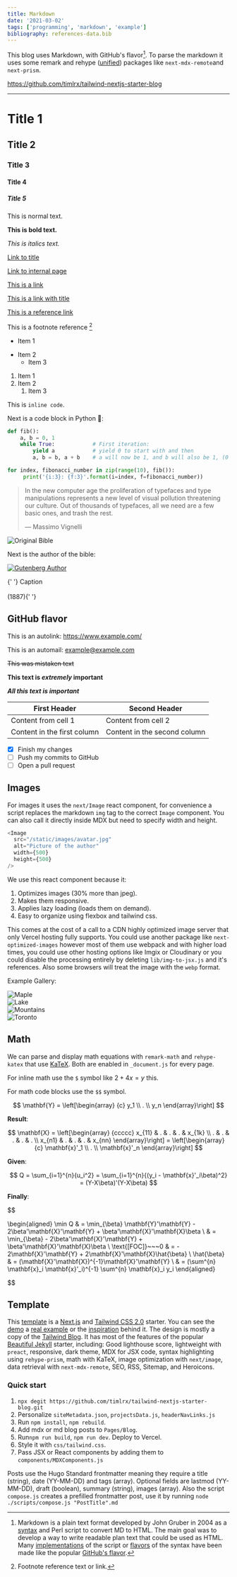 ```yaml
---
title: Markdown
date: '2021-03-02'
tags: ['programming', 'markdown', 'example']
bibliography: references-data.bib
---
```


This blog uses Markdown, with GitHub's flavor[^1]. To parse the markdown it uses some remark and rehype ([unified](https://github.com/unifiedjs/unified)) packages like `next-mdx-remote`and `next-prism`.

https://github.com/timlrx/tailwind-nextjs-starter-blog

---

<TOCInline
  tmp={props}
  toc={props.toc}
  exclude="Title 2"
  toHeading={2}
  asDisclosure
/>
---

# Title 1

## Title 2

### Title 3

#### Title 4

##### Title 5

[^1]: Markdown is a plain text format developed by John Gruber in 2004 as a [syntax](https://daringfireball.net/projects/markdown/syntax) and Perl script to convert MD to HTML. The main goal was to develop a way to write readable plan text that could be used as HTML. Many [implementations](https://github.com/markdown/markdown.github.com/wiki/Implementations) of the script or [flavors](https://github.com/commonmark/commonmark-spec/wiki/markdown-flavors) of the syntax have been made like the popular [GitHub's flavor](https://github.github.com/gfm/).

This is normal text.

**This is bold text.**

_This is italics text._

[Link to title](#title-3)

[Link to internal page](/blog/programming/markdown)

[This is a link](http://example.com/)

[This is a link with title](http://example.com/ 'With a Title')

[This is a reference link][2]

[2]: http://example.com/ 'Reference Title'

This is a footnote reference [^2]

[^2]: Footnote reference text or link.

- Item 1

* Item 2
  - Item 3

1. Item 1
2. Item 2
   1. Item 3

This is `inline code`.

Next is a code block in Python 🐍:

```python
def fib():
    a, b = 0, 1
    while True:            # First iteration:
        yield a            # yield 0 to start with and then
        a, b = b, a + b    # a will now be 1, and b will also be 1, (0 + 1)

for index, fibonacci_number in zip(range(10), fib()):
     print('{i:3}: {f:3}'.format(i=index, f=fibonacci_number))
```

> In the new computer age the proliferation of typefaces and type manipulations represents a new level of visual pollution threatening our culture. Out of thousands of typefaces, all we need are a few basic ones, and trash the rest.
>
> — Massimo Vignelli

![Original Bible](/static/images/random/42-line-bible.jpg 'Optional Title')

Next is the author of the bible:

[![Gutenberg Author](/static/images/random/Gutenberg.jpg 'This image is also a link')](https://en.wikipedia.org/wiki/Johannes_Gutenberg)

<div className="caption">
  {' '}
  Caption <br></br> (1887){' '}
</div>

## GitHub flavor

This is an autolink: https://www.example.com/

This is an automail: example@example.com

~~This was mistaken text~~

**This text is _extremely_ important**

**_All this text is important_**

| First Header                | Second Header                |
| --------------------------- | ---------------------------- |
| Content from cell 1         | Content from cell 2          |
| Content in the first column | Content in the second column |

- [x] Finish my changes
- [ ] Push my commits to GitHub
- [ ] Open a pull request

## Images

For images it uses the `next/Image` react component, for convenience a script replaces the markdown `img` tag to the correct `Image` component. You can also call it directly inside MDX but need to specify width and height.

```js
<Image
  src="/static/images/avatar.jpg"
  alt="Picture of the author"
  width={500}
  height={500}
/>
```

We use this react component because it:

1. Optimizes images (30% more than jpeg).
2. Makes them responsive.
3. Applies lazy loading (loads them on demand).
4. Easy to organize using flexbox and tailwind css.

This comes at the cost of a call to a CDN highly optimized image server that only Vercel hosting fully supports. You could use another package like `next-optimized-images` however most of them use webpack and with higher load times, you could use other hosting options like Imgix or Cloudinary or you could disable the processing entirely by deleting `lib/img-to-jsx.js` and it's references. Also some browsers will treat the image with the `webp` format.

Example Gallery:

<div className="flex flex-wrap -mx-4 overflow-hidden">
  <div className="md:w-1/2 p-2">
    <Image
      alt="Maple"
      src="/static/images/canada/maple.jpg"
      width={640}
      height={427}
    />
  </div>
  <div className="md:w-1/2 p-2">
    <Image
      alt="Lake"
      src="/static/images/canada/lake.jpg"
      width={640}
      height={427}
    />
  </div>
  <div className="md:w-1/2 p-2">
    <Image
      alt="Mountains"
      src="/static/images/canada/mountains.jpg"
      width={640}
      height={427}
    />
  </div>
  <div className="md:w-1/2 p-2">
    <Image
      alt="Toronto"
      src="/static/images/canada/toronto.jpg"
      width={640}
      height={427}
    />
  </div>
</div>

## Math

We can parse and display math equations with `remark-math` and `rehype-katex` that use [KaTeX](https://katex.org/docs/supported.html). Both are enabled in `_document.js` for every page.

For inline math use the `$` symbol like $2+4x = y$ this.

For math code blocks use the `$$` symbol.

$$
\mathbf{Y} = \left[\begin{array}
	{c}
	y_1 \\
	. \\
	y_n
\end{array}\right]
$$

**Result**:

$$
\mathbf{X} = \left[\begin{array}
	{ccccc}
	x_{11} & . & . & . & x_{1k} \\
	. & . & . & . & .  \\
	x_{n1} & . & . & . & x_{nn}
\end{array}\right] =
\left[\begin{array}
	{c}
	\mathbf{x}'_1 \\
	. \\
	\mathbf{x}'_n
\end{array}\right]
$$

**Given**:

$$
Q = \sum_{i=1}^{n}{u_i^2} = \sum_{i=1}^{n}{(y_i - \mathbf{x}'_i\beta)^2} = (Y-X\beta)'(Y-X\beta)
$$

**Finally**:

$$

\begin{aligned}
	\min Q           & = \min_{\beta} \mathbf{Y}'\mathbf{Y} - 2\beta'\mathbf{X}'\mathbf{Y} + \beta'\mathbf{X}'\mathbf{X}\beta \\
					& = \min_{\beta} - 2\beta'\mathbf{X}'\mathbf{Y} + \beta'\mathbf{X}'\mathbf{X}\beta \\
	\text{[FOC]}~~~0 & =  - 2\mathbf{X}'\mathbf{Y} + 2\mathbf{X}'\mathbf{X}\hat{\beta}                  \\
	\hat{\beta}      & = (\mathbf{X}'\mathbf{X})^{-1}\mathbf{X}'\mathbf{Y}                              \\
					& = (\sum^{n} \mathbf{x}_i \mathbf{x}'_i)^{-1} \sum^{n} \mathbf{x}_i y_i
\end{aligned}


$$

## Template

This [template](https://tailwind-nextjs-starter-blog.vercel.app/) is a [Next.js](https://nextjs.org/) and [Tailwind CSS 2.0](https://tailwindcss.com/) starter. You can see the [demo](https://tailwind-nextjs-starter-blog.vercel.app/) a [real example](https://www.timlrx.com) or the [inspiration](https://leerob.io/) behind it. The design is mostly a copy of the [Tailwind Blog](https://blog.tailwindcss.com/). It has most of the features of the popular [Beautiful Jekyll](https://beautifuljekyll.com/) starter, including: Good lighthouse score, lightweight with `preact`, responsive, dark theme, MDX for JSX code, syntax highlighting using `rehype-prism`, math with KaTeX, image optimization with `next/image`, data retrieval with `next-mdx-remote`, SEO, RSS, Sitemap, and Heroicons.

### Quick start

1. `npx degit https://github.com/timlrx/tailwind-nextjs-starter-blog.git`
2. Personalize `siteMetadata.json`, `projectsData.js`, `headerNavLinks.js`
3. Run `npm install`, `npm rebuild`.
4. Add mdx or md blog posts to `Pages/Blog`.
5. Run`npm run build`, `npm run dev`. Deploy to Vercel.
6. Style it with `css/tailwind.css`.
7. Pass JSX or React components by adding them to `components/MDXComponents.js`

Posts use the Hugo Standard frontmatter meaning they require a title (string), date (YY-MM-DD) and tags (array). Optional fields are lastmod (YY-MM-DD), draft (boolean), summary (string), images (array). Also the script `compose.js` creates a prefilled frontmatter post, use it by running `node ./scripts/compose.js "PostTitle".md`

